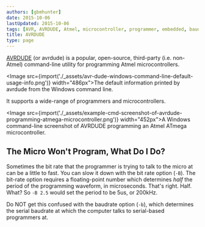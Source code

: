 ```yaml
---
authors: [gbmhunter]
date: 2015-10-06
lastUpdated: 2015-10-06
tags: [AVR, AVRDUDE, Atmel, microcontroller, programmer, embedded, baudrate]
title: AVRDUDE
type: page
---
```


[AVRDUDE](http://www.nongnu.org/avrdude/) (or avrdude) is a popular, open-source, third-party (i.e. non-Atmel) command-line utility for programming Atmel microcontrollers.

<Image src={import('./_assets/avr-dude-windows-command-line-default-usage-info.png')} width="486px">The default information printed by avrdude from the Windows command line.</Image>

It supports a wide-range of programmers and microcontrollers.

<Image src={import('./_assets/example-cmd-screenshot-of-avrdude-programming-atmega-microcontroller.png')} width="452px">A Windows command-line screenshot of AVRDUDE programming an Atmel ATmega microcontroller.</Image>

## The Micro Won't Program, What Do I Do?

Sometimes the bit rate that the programmer is trying to talk to the micro at can be a little to fast. You can slow it down with the bit rate option (`-B`). The bit-rate option requires a floating-point number which determines _half_ the period of the programming waveform, in microseconds. That's right. Half. What? So `-B 2.5` would set the period to be 5us, or 200kHz.

Do NOT get this confused with the baudrate option (`-b`), which determines the serial baudrate at which the computer talks to serial-based programmers at.
